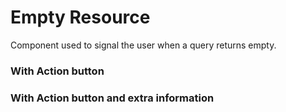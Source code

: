 
<Meta of={Story} />

# Empty Resource

Component used to signal the user when a query returns empty.

<Canvas of={Story.Primary} />

### With Action button

<Canvas of={Story.WithButton} />

### With Action button and extra information

<Canvas of={Story.WithExtra} />

<Primary />
<Controls />
